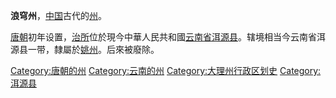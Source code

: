 {{Unreferenced|time=2022-04-12T03:05:08+00:00}}
'''浪穹州'''，[[中国|中国]]古代的[[州|州]]。

[[唐朝|唐朝]]初年设置，[[治所|治所]]位於現今中華人民共和國[[云南省|云南省]][[洱源县|洱源县]]。辖境相当今云南省洱源县一带，隸屬於[[姚州_(云南)|姚州]]。后來被廢除。

{{唐朝行政区划小作品}}
{{DEFAULTSORT:L}}
[[Category:唐朝的州|Category:唐朝的州]]
[[Category:云南的州|Category:云南的州]]
[[Category:大理州行政区划史|Category:大理州行政区划史]]
[[Category:洱源县|Category:洱源县]]